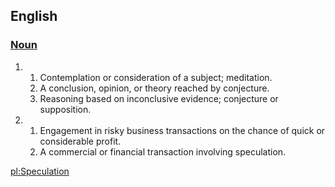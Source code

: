 ==English==
=== [[Noun]] ===

# &nbsp;
## Contemplation or consideration of a subject; meditation. 
## A conclusion, opinion, or theory reached by conjecture. 
## Reasoning based on inconclusive evidence; conjecture or supposition. 
# 
## Engagement in risky business transactions on the chance of quick or considerable profit. 
## A commercial or financial transaction involving speculation.

[[pl:Speculation]]